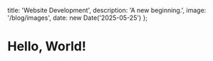   title: 'Website Development',
  description: 'A new beginning.',
  image: '/blog/images',
  date: new Date('2025-05-25')
};

# Hello, World!
